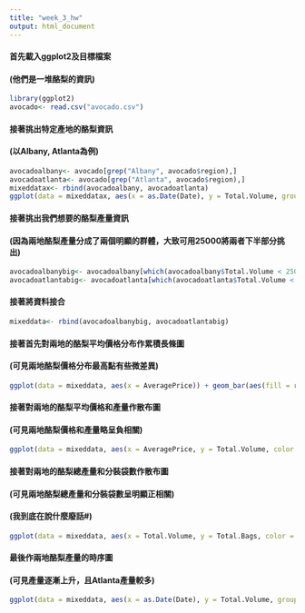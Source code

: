 ```yaml
---
title: "week_3_hw"
output: html_document
---
```

####  首先載入ggplot2及目標檔案
####  (他們是一堆酪梨的資訊)
```r
library(ggplot2)
avocado<- read.csv("avocado.csv")
```
####  接著挑出特定產地的酪梨資訊
####  (以Albany, Atlanta為例)
```r
avocadoalbany<- avocado[grep("Albany", avocado$region),]
avocadoatlanta<- avocado[grep("Atlanta", avocado$region),]
mixeddatax<- rbind(avocadoalbany, avocadoatlanta)
ggplot(data = mixeddatax, aes(x = as.Date(Date), y = Total.Volume, group = region, color = region)) + geom_point() 
```
####  接著挑出我們想要的酪梨產量資訊
####  (因為兩地酪梨產量分成了兩個明顯的群體，大致可用25000將兩者下半部分挑出)
```r
avocadoalbanybig<- avocadoalbany[which(avocadoalbany$Total.Volume < 25000),]
avocadoatlantabig<- avocadoatlanta[which(avocadoatlanta$Total.Volume < 25000),]
```
####  接著將資料接合
```r
mixeddata<- rbind(avocadoalbanybig, avocadoatlantabig)
```
####  接著首先對兩地的酪梨平均價格分布作累積長條圖
####  (可見兩地酪梨價格分布最高點有些微差異)
```r
ggplot(data = mixeddata, aes(x = AveragePrice)) + geom_bar(aes(fill = region), binwidth = 0.05)
```
####  接著對兩地的酪梨平均價格和產量作散布圖
####  (可見兩地酪梨價格和產量略呈負相關)
```r
ggplot(data = mixeddata, aes(x = AveragePrice, y = Total.Volume, color = region)) + geom_point() + geom_smooth(method = 'lm')
```
####  接著對兩地的酪梨總產量和分裝袋數作散布圖
####  (可見兩地酪梨總產量和分裝袋數呈明顯正相關)
####  (我到底在說什麼廢話#)
```r
ggplot(data = mixeddata, aes(x = Total.Volume, y = Total.Bags, color = region)) + geom_point() + geom_smooth(method = 'lm')
```
####  最後作兩地酪梨產量的時序圖
####  (可見產量逐漸上升，且Atlanta產量較多)
```r
ggplot(data = mixeddata, aes(x = as.Date(Date), y = Total.Volume, group = region, color = region)) + geom_line() 
```